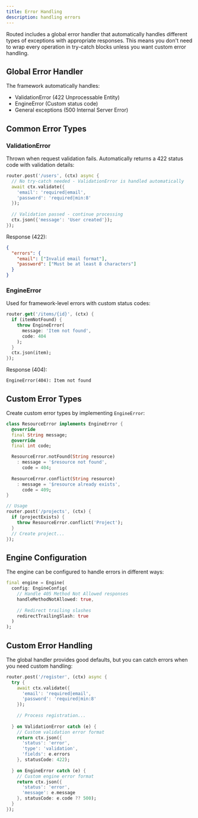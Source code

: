 ```yaml
---
title: Error Handling
description: handling errors
---
```


Routed includes a global error handler that automatically handles different types of exceptions with appropriate responses. This means you don't need to wrap every operation in try-catch blocks unless you want custom error handling.

## Global Error Handler

The framework automatically handles:

- ValidationError (422 Unprocessable Entity)
- EngineError (Custom status code)
- General exceptions (500 Internal Server Error)

## Common Error Types

### ValidationError
Thrown when request validation fails. Automatically returns a 422 status code with validation details:

```dart
router.post('/users', (ctx) async {
  // No try-catch needed - ValidationError is handled automatically
  await ctx.validate({
    'email': 'required|email',
    'password': 'required|min:8'
  });
  
  // Validation passed - continue processing
  ctx.json({'message': 'User created'});
});
```

Response (422):
```json
{
  "errors": {
    "email": ["Invalid email format"],
    "password": ["Must be at least 8 characters"]
  }
}
```

### EngineError
Used for framework-level errors with custom status codes:

```dart
router.get('/items/{id}', (ctx) {
  if (itemNotFound) {
    throw EngineError(
      message: 'Item not found',
      code: 404
    );
  }
  ctx.json(item);
});
```

Response (404):
```text
EngineError(404): Item not found
```

## Custom Error Types

Create custom error types by implementing `EngineError`:

```dart
class ResourceError implements EngineError {
  @override
  final String message;
  @override
  final int code;

  ResourceError.notFound(String resource)
    : message = '$resource not found',
      code = 404;
      
  ResourceError.conflict(String resource)
    : message = '$resource already exists',
      code = 409;
}

// Usage
router.post('/projects', (ctx) {
  if (projectExists) {
    throw ResourceError.conflict('Project');
  }
  // Create project...
});
```

## Engine Configuration

The engine can be configured to handle errors in different ways:

```dart
final engine = Engine(
  config: EngineConfig(
    // Handle 405 Method Not Allowed responses
    handleMethodNotAllowed: true,
    
    // Redirect trailing slashes
    redirectTrailingSlash: true
  )
);
```

## Custom Error Handling

The global handler provides good defaults, but you can catch errors when you need custom handling:

```dart
router.post('/register', (ctx) async {
  try {
    await ctx.validate({
      'email': 'required|email',
      'password': 'required|min:8'
    });
    
    // Process registration...
    
  } on ValidationError catch (e) {
    // Custom validation error format
    return ctx.json({
      'status': 'error',
      'type': 'validation',
      'fields': e.errors
    }, statusCode: 422);
    
  } on EngineError catch (e) {
    // Custom engine error format
    return ctx.json({
      'status': 'error',
      'message': e.message
    }, statusCode: e.code ?? 500);
  }
});
```
